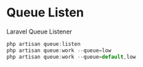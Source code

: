 # Queue Listen

Laravel Queue Listener

```js filename="Laravel Queue" copy
php artisan queue:listen
php artisan queue:work --queue=low
php artisan queue:work --queue=default,low
```
